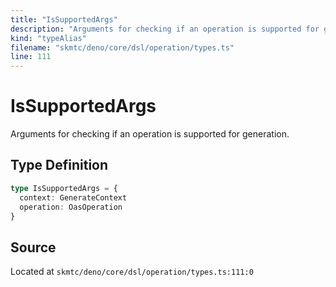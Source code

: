 ```yaml
---
title: "IsSupportedArgs"
description: "Arguments for checking if an operation is supported for generation."
kind: "typeAlias"
filename: "skmtc/deno/core/dsl/operation/types.ts"
line: 111
---
```


# IsSupportedArgs

Arguments for checking if an operation is supported for generation.

## Type Definition

```typescript
type IsSupportedArgs = {
  context: GenerateContext
  operation: OasOperation
}
```

## Source

Located at `skmtc/deno/core/dsl/operation/types.ts:111:0`
